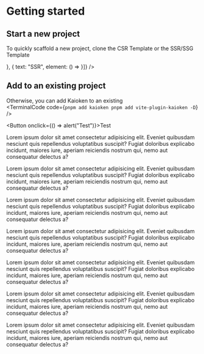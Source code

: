 
# Getting started

<h2 id="start-a-new-project">Start a new project</h2>

To quickly scaffold a new project, clone the <ExternalLink href="https://github.com/CrimsonChi/kaioken-csr-template.git">CSR Template</ExternalLink>
or the <ExternalLink href="https://github.com/CrimsonChi/kaioken-ssr-template.git">SSR/SSG Template</ExternalLink>

<div className='not-prose'>
  <TabGroup
    items={[{
      text: "CSR",
      element: () => <TerminalCode 
    code={`mkdir my-app
cd my-app
git clone https://github.com/CrimsonChi/kaioken-csr-template.git .
rm -r .git `}
    />
    }, {
      text: "SSR",
      element: () => <TerminalCode 
    code={`mkdir my-app
cd my-app
git clone https://github.com/CrimsonChi/kaioken-ssr-template.git .
rm -r .git `}
    />
    }]}
  />

</div>

<h2 id="start-a-new-project">Add to an existing project</h2>


Otherwise, you can add Kaioken to an existing  
<TerminalCode 
  code={`pnpm add kaioken
pnpm add vite-plugin-kaioken -D`}
  />

<Button onclick={() => alert("Test")}>Test</Button>

Lorem ipsum dolor sit amet consectetur adipisicing elit. Eveniet quibusdam nesciunt quis repellendus voluptatibus suscipit? Fugiat
doloribus explicabo incidunt, maiores iure, aperiam reiciendis nostrum
qui, nemo aut consequatur delectus a?

Lorem ipsum dolor sit amet consectetur adipisicing elit. Eveniet quibusdam nesciunt quis repellendus voluptatibus suscipit? Fugiat
doloribus explicabo incidunt, maiores iure, aperiam reiciendis nostrum
qui, nemo aut consequatur delectus a?

Lorem ipsum dolor sit amet consectetur adipisicing elit. Eveniet quibusdam nesciunt quis repellendus voluptatibus suscipit? Fugiat
doloribus explicabo incidunt, maiores iure, aperiam reiciendis nostrum
qui, nemo aut consequatur delectus a?

Lorem ipsum dolor sit amet consectetur adipisicing elit. Eveniet quibusdam nesciunt quis repellendus voluptatibus suscipit? Fugiat
doloribus explicabo incidunt, maiores iure, aperiam reiciendis nostrum
qui, nemo aut consequatur delectus a?

Lorem ipsum dolor sit amet consectetur adipisicing elit. Eveniet quibusdam nesciunt quis repellendus voluptatibus suscipit? Fugiat
doloribus explicabo incidunt, maiores iure, aperiam reiciendis nostrum
qui, nemo aut consequatur delectus a?

Lorem ipsum dolor sit amet consectetur adipisicing elit. Eveniet quibusdam nesciunt quis repellendus voluptatibus suscipit? Fugiat
doloribus explicabo incidunt, maiores iure, aperiam reiciendis nostrum
qui, nemo aut consequatur delectus a?

Lorem ipsum dolor sit amet consectetur adipisicing elit. Eveniet quibusdam nesciunt quis repellendus voluptatibus suscipit? Fugiat
doloribus explicabo incidunt, maiores iure, aperiam reiciendis nostrum
qui, nemo aut consequatur delectus a?